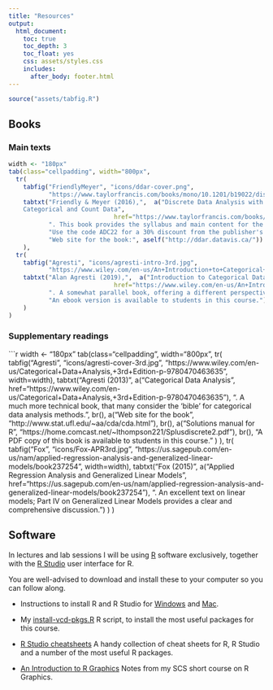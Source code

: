 ```yaml
---
title: "Resources"
output:
  html_document:
    toc: true
    toc_depth: 3
    toc_float: yes
    css: assets/styles.css
    includes:
      after_body: footer.html
---
```


```r
source("assets/tabfig.R")
```

## Books {#books}

### Main texts {#texts}

```r
width <- "180px"
tab(class="cellpadding", width="800px",
  tr(
  	tabfig("FriendlyMeyer", "icons/ddar-cover.png", 
  	       "https://www.taylorfrancis.com/books/mono/10.1201/b19022/discrete-data-analysis-michael-friendly-david-meyer", width=width),
  	tabtxt("Friendly & Meyer (2016),",  a("Discrete Data Analysis with R: Visualization and Modeling Techniques for  
  	Categorical and Count Data",
  	                         href="https://www.taylorfrancis.com/books/mono/10.1201/b19022/discrete-data-analysis-michael-friendly-david-meyer"),
  	       ". This book provides the syllabus and main content for the course.", 
  	       "Use the code ADC22 for a 30% discount from the publisher's web site.", br(),
           "Web site for the book:", aself("http://ddar.datavis.ca/"))
  	),
  tr(
  	tabfig("Agresti", "icons/agresti-intro-3rd.jpg", 
  	       "https://www.wiley.com/en-us/An+Introduction+to+Categorical+Data+Analysis%2C+3rd+Edition-p-9781119405283", width=width),
  	tabtxt("Alan Agresti (2019),",  a("Introduction to Categorical Data Analysis, 3rd Ed.",
  	                         href="https://www.wiley.com/en-us/An+Introduction+to+Categorical+Data+Analysis%2C+3rd+Edition-p-9781119405283"),
  	       ". A somewhat parallel book, offering a different perspective on categorical data analysis.", br(),
           "An ebook version is available to students in this course.")
  	)
)
```

### Supplementary readings {#supp}

```r
width <- "180px"
tab(class="cellpadding", width="800px",
  tr(
  	tabfig("Agresti", "icons/agresti-cover-3rd.jpg", 
  	       "https://www.wiley.com/en-us/Categorical+Data+Analysis,+3rd+Edition-p-9780470463635", width=width),
  	tabtxt("Agresti (2013)",  a("Categorical Data Analysis",
  	       href="https://www.wiley.com/en-us/Categorical+Data+Analysis,+3rd+Edition-p-9780470463635"),
  	       ". A much more technical book, that many consider the 'bible' for categorical data analysis methods.", br(),
  	       a("Web site for the book", "http://www.stat.ufl.edu/~aa/cda/cda.html"), br(),
  	       a("Solutions manual for R", "https://home.comcast.net/~lthompson221/Splusdiscrete2.pdf"), br(),
  	       "A PDF copy of this book is available to students in this course."
           )
  	),
  tr(
  	tabfig("Fox", "icons/Fox-APR3rd.jpg", 
  	       "https://us.sagepub.com/en-us/nam/applied-regression-analysis-and-generalized-linear-models/book237254", width=width),
  	tabtxt("Fox (2015)",  a("Applied Regression Analysis and Generalized Linear Models",
  	       href="https://us.sagepub.com/en-us/nam/applied-regression-analysis-and-generalized-linear-models/book237254"),
  	       ". An excellent text on linear models; Part IV on Generalized Linear Models provides a clear and comprehensive discussion.")
  	)
  )


## Software {#software}

In lectures and lab sessions I will be using [R](http://www.r-project.org)
software exclusively, together with the [R Studio](http://www.rstudio.com/)
user interface for R.

You are well-advised to download and install these to your computer so you can follow along.

* Instructions to install R and R Studio for [Windows](tutorials/installing-r-rstudio-windows.pdf) and [Mac](tutorials/installing-r-rstudio-mac.pdf). 

* My [install-vcd-pkgs.R](R/install-vcd-pkgs.R) R script, to install the most useful packages for this course.

* [R Studio cheatsheets](tutorials/rstudio-cheat-sheets.pdf) A handy collection of cheat sheets for R, R Studio and a number of the most useful R packages.

* [An Introduction to R Graphics](http://www.datavis.ca/courses/RGraphics/) Notes from my SCS short course on R Graphics. 